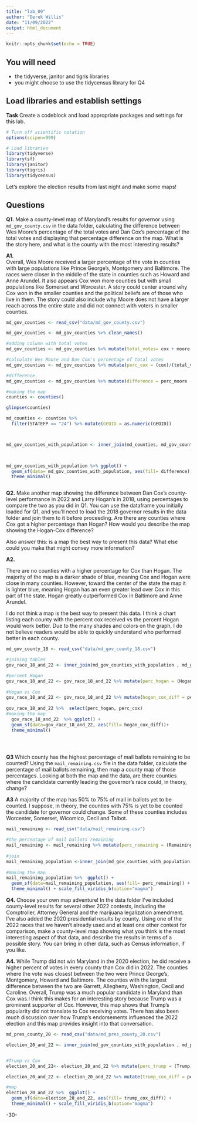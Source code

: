 ```yaml
---
title: "lab_09"
author: "Derek Willis"
date: "11/09/2022"
output: html_document
---
```


```r
knitr::opts_chunk$set(echo = TRUE)
```

## You will need

* the tidyverse, janitor and tigris libraries
* you might choose to use the tidycensus library for Q4

## Load libraries and establish settings

**Task** Create a codeblock and load appropriate packages and settings for this lab.

```r
# Turn off scientific notation
options(scipen=999)

# Load libraries
library(tidyverse)
library(sf)
library(janitor)
library(tigris)
library(tidycensus)

```

Let's explore the election results from last night and make some maps! 

## Questions 

**Q1.** Make a county-level map of Maryland's results for governor using `md_gov_county.csv` in the data folder, calculating the difference between Wes Moore's percentage of the total votes and Dan Cox's percentage of the total votes and displaying that percentage difference on the map. What is the story here, and what is the county with the most interesting results?

**A1.**  
Overall, Wes Moore received a larger percentage of the vote in counties with large populations like Prince George's, Montgomery and Baltimore. The races were closer in the middle of the state in counties such as Howard and Anne Arundel. It also appears Cox won more counties but with small populations like Somerset and Worcester. A story could center around why Cox won in the smaller counties and the political beliefs are of those who live in them. The story could also include why Moore does not have a larger reach across the entire state and did not connect with voters in smaller counties. 

```r


md_gov_counties <- read_csv("data/md_gov_county.csv")

md_gov_counties <- md_gov_counties %>% clean_names()

#adding column with total votes
md_gov_counties <- md_gov_counties %>% mutate(total_votes= cox + moore + lashar + wallace + harding + write_ins)

#calculate Wes Moore and Dan Cox's percentage of total votes
md_gov_counties <- md_gov_counties %>% mutate(perc_cox = (cox)/(total_votes)*100) %>%  mutate(perc_moore = (moore)/(total_votes)*100)

#difference
md_gov_counties <- md_gov_counties %>% mutate(difference = perc_moore - perc_cox)


```
```r
#making the map
counties <- counties()

glimpse(counties)

md_counties <- counties %>%
  filter(STATEFP == "24") %>% mutate(GEOID = as.numeric(GEOID))



md_gov_counties_with_population <- inner_join(md_counties, md_gov_counties, by=c("GEOID"= "geoid"))

  

md_gov_counties_with_population %>% ggplot() +
  geom_sf(data= md_gov_counties_with_population, aes(fill= difference))+
  theme_minimal()



```

**Q2.** Make another map showing the difference between Dan Cox's county-level performance in 2022 and Larry Hogan's in 2018, using percentages to compare the two as you did in Q1. You can use the dataframe you initially loaded for Q1, and you'll need to load the 2018 governor results in the data folder and join them to it before proceeding. Are there any counties where Cox got a higher percentage than Hogan? How would you describe the map showing the Hogan-Cox difference?

Also answer this: is a map the best way to present this data? What else could you make that might convey more information?

**A2.** 

There are no counties with a higher percentage for Cox than Hogan. The majority of the map is a darker shade of blue, meaning Cox and Hogan were close in many counties. However, toward the center of the state the map it is lighter blue, meaning Hogan has an even greater lead over Cox in this part of the state. Hogan greatly outperformed Cox in Baltimore and Anne Arundel. 

I do not think a map is the best way to present this data. I think a chart listing each county with the percent cox received vs the percent Hogan would work better. Due to the many shades and colors on the graph, I do not believe readers would be able to quickly understand who performed better in each county.  


```r
md_gov_county_18 <- read_csv("data/md_gov_county_18.csv")

#joining tables
gov_race_18_and_22 <- inner_join(md_gov_counties_with_population , md_gov_county_18, by=c("GEOID"= "GEOID"))

#percent Hogan 
gov_race_18_and_22 <- gov_race_18_and_22 %>% mutate(perc_hogan = (Hogan)/(total_votes)*100)
 
#Hogan vs Cox  
gov_race_18_and_22 <- gov_race_18_and_22 %>% mutate(hogan_cox_diff = perc_hogan - perc_cox)
   
gov_race_18_and_22 %>%  select(perc_hogan, perc_cox)
#making the map
  gov_race_18_and_22  %>% ggplot() +
  geom_sf(data=gov_race_18_and_22, aes(fill= hogan_cox_diff))+
  theme_minimal()


  

```

**Q3** Which county has the highest percentage of mail ballots remaining to be counted? Using the `mail_remaining.csv` file in the data folder, calculate the percentage of mail ballots remaining, then map a county map of those percentages. Looking at both the map and the data, are there counties where the candidate currently leading the governor's race could, in theory, change?

**A3** 
A majority of the map has 50% to 75% of mail in ballots yet to be counted. I suppose, in theory, the counties with 75% is yet to be counted the candidate for governor could change. Some of these counties includes Worcester, Somerset, Wicomico, Cecil and Talbot. 
```r
mail_remaining <- read_csv("data/mail_remaining.csv")

#the percentage of mail ballots remaining
mail_remaining <- mail_remaining %>% mutate(perc_remaining = (Remaining)/(Total_Returned)*100)
  
#join
mail_remaining_population <-inner_join(md_gov_counties_with_population, mail_remaining, by=c("GEOID"= "GEOID"))
  
#making the map
mail_remaining_population %>%  ggplot() +
  geom_sf(data=mail_remaining_population, aes(fill= perc_remaining)) +
  theme_minimal() + scale_fill_viridis_b(option="magma")
```



**Q4.** Choose your own map adventure! In the data folder I've included county-level results for several other 2022 contests, including the Comptroller, Attorney General and the marijuana legalization amendment. I've also added the 2020 presidential results by county. Using one of the 2022 races that we haven't already used and at least one other contest for comparison, make a county-level map showing what you think is the most interesting aspect of that data, and describe the results in terms of a possible story. You can bring in other data, such as Census information, if you like.

**A4.** 
While Trump did not win Maryland in the 2020 election, he did receive a higher percent of votes in every county than Cox did in 2022. The counties where the vote was closest between the two were Prince George's, Montgomery, Howard and Baltimore. The counties with the largest difference between the two are Garrett, Allegheny, Washington, Cecil and Caroline. Overall, Trump was a much popular candidate in Maryland than Cox was.I think this makes for an interesting story because Trump was a prominent supporter of Cox. However, this map shows that Trump's popularity did not translate to Cox receiving votes. There has also been much discussion over how Trump's endorsements influenced the 2022 election and this map provides insight into that conversation. 

```r
md_pres_county_20 <- read_csv("data/md_pres_county_20.csv")

election_20_and_22 <- inner_join(md_gov_counties_with_population , md_pres_county_20,  by=c("GEOID"= "GEOID"))


#Trump vs Cox
election_20_and_22<- election_20_and_22 %>% mutate(perc_trump = (Trump)/(total_votes)*100)

election_20_and_22 <- election_20_and_22 %>% mutate(trump_cox_diff = perc_trump - perc_cox)

#map
election_20_and_22 %>%  ggplot() +
  geom_sf(data=election_20_and_22, aes(fill= trump_cox_diff)) +
  theme_minimal() + scale_fill_viridis_b(option="magma")
```
-30-
